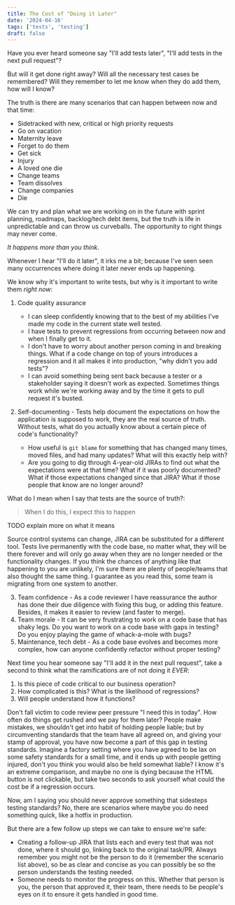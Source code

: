 ```yaml
---
title: The Cost of "Doing it Later"
date: '2024-04-16'
tags: ['tests', 'testing']
draft: false
---
```


Have you ever heard someone say "I'll add tests later", "I'll add tests in the next pull request"?

But will it get done right away?  Will all the necessary test cases be remembered?  Will they remember
to let me know when they do add them, how will I know?

The truth is there are many scenarios that can happen between now and that time:

- Sidetracked with new, critical or high priority requests
- Go on vacation
- Maternity leave
- Forget to do them
- Get sick
- Injury
- A loved one die
- Change teams
- Team dissolves
- Change companies
- Die

We can try and plan what we are working on in the future with sprint planning, roadmaps, backlog/tech debt items, but the truth is life in unpredictable and can throw us curveballs.
The opportunity to right things may never come.

_It happens more than you think_.

Whenever I hear "I'll do it later", it irks me a bit; because I've seen seen many occurrences where doing it later never ends up happening.

We know why it's important to write tests, but why is it important to write them *right now*:

1. Code quality assurance
    - I can sleep confidently knowing that to the best of my abilities I've made my code in the current state well tested.
    - I have tests to prevent regressions from occurring between now and when I finally get to it.
    - I don't have to worry about another person coming in and breaking things. What if a code change on top of yours introduces a regression and it all makes it into production, "why didn't you add tests"?
    - I can avoid something being sent back because a tester or a stakeholder saying it doesn't work as expected. Sometimes things work while we're working away and by the time it gets to pull request it's busted.

2. Self-documenting - Tests help document the expectations on how the application is supposed to work, they are the real source of truth.
Without tests, what do you actually know about a certain piece of code's functionality?
    - How useful is `git blame` for something that has changed many times, moved files, and had many updates?  What will this exactly help with?
    - Are you going to dig through 4-year-old JIRAs to find out what the expectations were at that time? What if it was poorly documented? What if those expectations changed since that JIRA? What if those people that know are no longer around?

What do I mean when I say that tests are the source of truth?:

> When I do this, I expect this to happen

TODO explain more on what it means

Source control systems can change, JIRA can be substituted for a different tool. Tests live permanently with the code base, no matter what, they will be there forever and
will only go away when they are no longer needed or the functionality changes.
If you think the chances of anything like that happening to you are unlikely, I'm sure there are plenty of people/teams that also thought the same thing.
I guarantee as you read this, some team is migrating from one system to another.

3. Team confidence - As a code reviewer I have reassurance the author has done their due diligence with fixing this bug, or adding this feature. Besides, it makes it easier to review (and faster to merge).
4. Team morale - It can be very frustrating to work on a code base that has shaky legs. Do you want to work on a code base with gaps in testing? Do you enjoy playing the game of whack-a-mole with bugs?
5. Maintenance, tech debt - As a code base evolves and becomes more complex, how can anyone confidently refactor without proper testing?

Next time you hear someone say "I'll add it in the next pull request", take a second to think what the ramifications are of not doing it *EVER*:
1. Is this piece of code critical to our business operation?
2. How complicated is this? What is the likelihood of regressions?
3. Will people understand how it functions?

Don't fall victim to code review peer pressure "I need this in today". How often do things get rushed and we pay for them later?
People make mistakes, we shouldn't get into habit of holding people liable; but by circumventing standards that the team have all agreed on,
and giving your stamp of approval, you have now become a part of this gap in testing standards.
Imagine a factory setting where you have agreed to be lax on some safety standards for a small time, and it ends up with people getting injured, don't you think you would also be held somewhat liable?
I know it's an extreme comparison, and maybe no one is dying because the HTML button is not clickable, but take two seconds to ask yourself what could the cost be if a regression occurs.

Now, am I saying you should never approve something that sidesteps testing standards?  No, there are scenarios where maybe you do need something quick, like a hotfix in production.

But there are a few follow up steps we can take to ensure we're safe:
- Creating a follow-up JIRA that lists each and every test that was not done, where it should go, linking back to the original task/PR. Always remember you might not be the person to do it (remember the scenario list above), so
be as clear and concise as you can possibly be so the person understands the testing needed.
- Someone needs to monitor the progress on this. Whether that person is you, the person that approved it, their team, there needs to be people's eyes on it to ensure it gets handled in good time.
